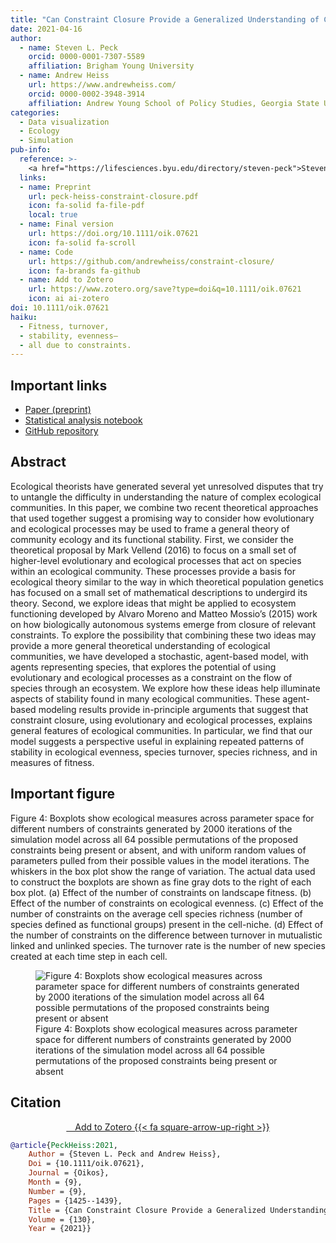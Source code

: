 ```yaml
---
title: "Can Constraint Closure Provide a Generalized Understanding of Community Dynamics in Ecosystems?"
date: 2021-04-16
author:
  - name: Steven L. Peck
    orcid: 0000-0001-7307-5589
    affiliation: Brigham Young University
  - name: Andrew Heiss
    url: https://www.andrewheiss.com/
    orcid: 0000-0002-3948-3914
    affiliation: Andrew Young School of Policy Studies, Georgia State University
categories: 
  - Data visualization
  - Ecology
  - Simulation
pub-info:
  reference: >-
    <a href="https://lifesciences.byu.edu/directory/steven-peck">Steven L. Peck</a> and <strong>Andrew Heiss</strong>, “Can Constraint Closure Provide a Generalized Understanding of Community Dynamics in Ecosystems?” <em>Oikos</em> 130, no. 9 (September 2021): 1425–1439, doi: <a href="https://doi.org/10.1111/oik.07621"><code>10.1111/oik.07621</code></a>
  links:
  - name: Preprint
    url: peck-heiss-constraint-closure.pdf
    icon: fa-solid fa-file-pdf
    local: true
  - name: Final version
    url: https://doi.org/10.1111/oik.07621
    icon: fa-solid fa-scroll
  - name: Code
    url: https://github.com/andrewheiss/constraint-closure/
    icon: fa-brands fa-github
  - name: Add to Zotero
    url: https://www.zotero.org/save?type=doi&q=10.1111/oik.07621
    icon: ai ai-zotero
doi: 10.1111/oik.07621
haiku: 
  - Fitness, turnover,
  - stability, evenness—
  - all due to constraints.
---
```


## Important links

- [Paper (preprint)](peck-heiss-constraint-closure.pdf)
- [Statistical analysis notebook](https://stats.andrewheiss.com/constraint-closure/)
- [GitHub repository](https://github.com/andrewheiss/constraint-closure/)

## Abstract

Ecological theorists have generated several yet unresolved disputes that try to untangle the difficulty in understanding the nature of complex ecological communities. In this paper, we combine two recent theoretical approaches that used together suggest a promising way to consider how evolutionary and ecological processes may be used to frame a general theory of community ecology and its functional stability. First, we consider the theoretical proposal by Mark Vellend (2016) to focus on a small set of higher-level evolutionary and ecological processes that act on species within an ecological community. These processes provide a basis for ecological theory similar to the way in which theoretical population genetics has focused on a small set of mathematical descriptions to undergird its theory. Second, we explore ideas that might be applied to ecosystem functioning developed by Alvaro Moreno and Matteo Mossio's (2015) work on how biologically autonomous systems emerge from closure of relevant constraints. To explore the possibility that combining these two ideas may provide a more general theoretical understanding of ecological communities, we have developed a stochastic, agent-based model, with agents representing species, that explores the potential of using evolutionary and ecological processes as a constraint on the flow of species through an ecosystem. We explore how these ideas help illuminate aspects of stability found in many ecological communities. These agent-based modeling results provide in-principle arguments that suggest that constraint closure, using evolutionary and ecological processes, explains general features of ecological communities. In particular, we find that our model suggests a perspective useful in explaining repeated patterns of stability in ecological evenness, species turnover, species richness, and in measures of fitness.


## Important figure

Figure 4: Boxplots show ecological measures across parameter space for different numbers of constraints generated by 2000 iterations of the simulation model across all 64 possible permutations of the proposed constraints being present or absent, and with uniform random values of parameters pulled from their possible values in the model iterations. The whiskers in the box plot show the range of variation. The actual data used to construct the boxplots are shown as fine gray dots to the right of each box plot. (a) Effect of the number of constraints on landscape fitness. (b) Effect of the number of constraints on ecological evenness. (c) Effect of the number of constraints on the average cell species richness (number of species defined as functional groups) present in the cell-niche. (d) Effect of the number of constraints on the difference between turnover in mutualistic linked and unlinked species. The turnover rate is the number of new species created at each time step in each cell.

![Figure 4: Boxplots show ecological measures across parameter space for different numbers of constraints generated by 2000 iterations of the simulation model across all 64 possible permutations of the proposed constraints being present or absent](oikos-21_fig-4.png)


## Citation

<p class="buttons" style="text-align:center;">
<a class="btn btn-danger" target="_blank" href="https://www.zotero.org/save?type=doi&q=10.1111/oik.07621">&emsp;Add to Zotero {{< fa square-arrow-up-right >}}</a>
</p>

```bibtex
@article{PeckHeiss:2021,
    Author = {Steven L. Peck and Andrew Heiss},
    Doi = {10.1111/oik.07621},
    Journal = {Oikos},
    Month = {9},
    Number = {9},
    Pages = {1425--1439},
    Title = {Can Constraint Closure Provide a Generalized Understanding of Community Dynamics in Ecosystems?},
    Volume = {130},
    Year = {2021}}
```